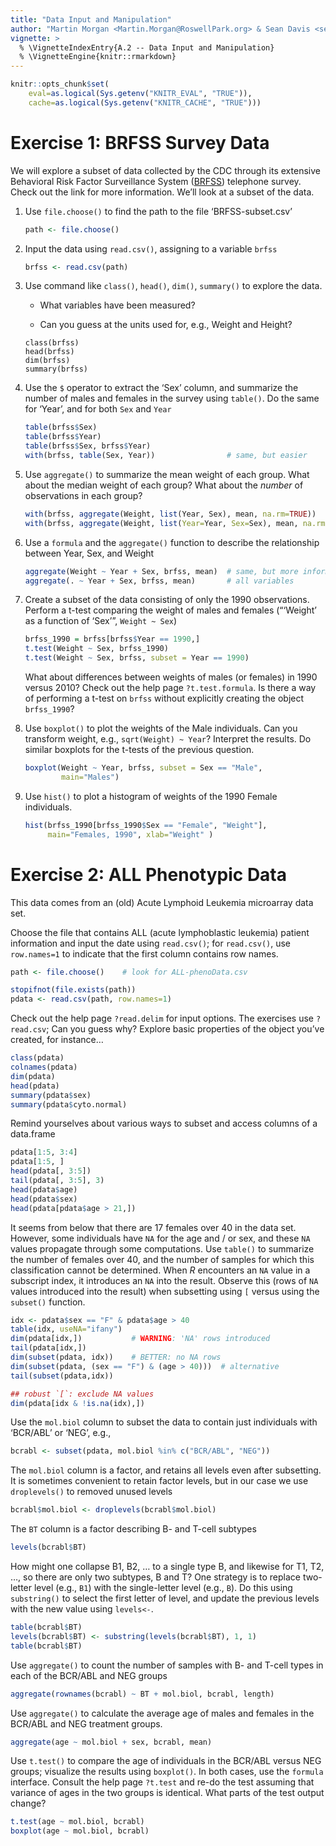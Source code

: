 ```yaml
---
title: "Data Input and Manipulation"
author: "Martin Morgan <Martin.Morgan@RoswellPark.org> & Sean Davis <seandavi@gmail.com>"
vignette: >
  % \VignetteIndexEntry{A.2 -- Data Input and Manipulation}
  % \VignetteEngine{knitr::rmarkdown}
---
```


```r
knitr::opts_chunk$set(
    eval=as.logical(Sys.getenv("KNITR_EVAL", "TRUE")),
    cache=as.logical(Sys.getenv("KNITR_CACHE", "TRUE")))
```

# Exercise 1: BRFSS Survey Data

We will explore a subset of data collected by the CDC through its
extensive Behavioral Risk Factor Surveillance System ([BRFSS][])
telephone survey. Check out the link for more information. We'll look
at a subset of the data.

1. Use `file.choose()` to find the path to the file 'BRFSS-subset.csv'

    ```r
    path <- file.choose()
    ```

<!--
    ```r
    path <- "BRFSS-subset.csv"
    ```
-->

2. Input the data using `read.csv()`, assigning to a variable `brfss`

    ```r
    brfss <- read.csv(path)
    ```

3. Use command like `class()`, `head()`, `dim()`, `summary()` to
   explore the data.

    - What variables have been measured?

    - Can you guess at the units used for, e.g., Weight and Height?
    
    ```
    class(brfss)
    head(brfss)
    dim(brfss)
    summary(brfss)
    ```

4. Use the `$` operator to extract the 'Sex' column, and summarize the
   number of males and females in the survey using `table()`. Do the
   same for 'Year', and for both `Sex` and `Year`

    ```r
    table(brfss$Sex)
    table(brfss$Year)
    table(brfss$Sex, brfss$Year)
    with(brfss, table(Sex, Year))                # same, but easier
    ```

5. Use `aggregate()` to summarize the mean weight of each group. What
   about the median weight of each group? What about the _number_ of
   observations in each group?

    ```r
    with(brfss, aggregate(Weight, list(Year, Sex), mean, na.rm=TRUE))
    with(brfss, aggregate(Weight, list(Year=Year, Sex=Sex), mean, na.rm=TRUE))
    ```

6. Use a `formula` and the `aggregate()` function to describe the
   relationship between Year, Sex, and Weight

    ```r
    aggregate(Weight ~ Year + Sex, brfss, mean)  # same, but more informative
    aggregate(. ~ Year + Sex, brfss, mean)       # all variables
    ```

7. Create a subset of the data consisting of only the 1990
   observations. Perform a t-test comparing the weight of males and
   females ("'Weight' as a function of 'Sex'", `Weight ~ Sex`)

    ```r
    brfss_1990 = brfss[brfss$Year == 1990,]
    t.test(Weight ~ Sex, brfss_1990)
    t.test(Weight ~ Sex, brfss, subset = Year == 1990)
    ```
   What about differences between weights of males (or females) in
   1990 versus 2010? Check out the help page `?t.test.formula`. Is
   there a way of performing a t-test on `brfss` without explicitly
   creating the object `brfss_1990`?

8. Use `boxplot()` to plot the weights of the Male individuals.
   Can you transform weight, e.g., `sqrt(Weight) ~ Year`?
   Interpret the results. Do similar boxplots for the t-tests of the
   previous question.

    ```r
    boxplot(Weight ~ Year, brfss, subset = Sex == "Male",
            main="Males")
    ```

9. Use `hist()` to plot a histogram of weights of the 1990 Female individuals.

    ```r
    hist(brfss_1990[brfss_1990$Sex == "Female", "Weight"],
         main="Females, 1990", xlab="Weight" )
    ```

[BRFSS]: http://www.cdc.gov/brfss/about/index.htm

# Exercise 2: ALL Phenotypic Data

This data comes from an (old) Acute Lymphoid Leukemia microarray data
set.

Choose the file that contains ALL (acute lymphoblastic leukemia)
patient information and input the date using `read.csv()`; for
`read.csv()`, use `row.names=1` to indicate that the first column
contains row names.

```r
path <- file.choose()    # look for ALL-phenoData.csv
```

<!--
```r
path <- "ALL-phenoData.csv"
```
-->

```r
stopifnot(file.exists(path))
pdata <- read.csv(path, row.names=1)
```

Check out the help page `?read.delim` for input options. The exercises
use `?read.csv`; Can you guess why? Explore basic properties of the
object you've created, for instance...

```r
class(pdata)
colnames(pdata)
dim(pdata)
head(pdata)
summary(pdata$sex)
summary(pdata$cyto.normal)
```

Remind yourselves about various ways to subset and access columns of a
data.frame

```r
pdata[1:5, 3:4]
pdata[1:5, ]
head(pdata[, 3:5])
tail(pdata[, 3:5], 3)
head(pdata$age)
head(pdata$sex)
head(pdata[pdata$age > 21,])
```

It seems from below that there are 17 females over 40 in the data
set. However, some individuals have `NA` for the age and / or sex, and
these `NA` values propagate through some computations. Use `table()`
to summarize the number of females over 40, and the number of samples
for which this classification cannot be determined. When _R_
encounters an `NA` value in a subscript index, it introduces an `NA`
into the result. Observe this (rows of `NA` values introduced into the
result) when subsetting using `[` versus using the `subset()`
function.

```r
idx <- pdata$sex == "F" & pdata$age > 40
table(idx, useNA="ifany")
dim(pdata[idx,])           # WARNING: 'NA' rows introduced
tail(pdata[idx,])
dim(subset(pdata, idx))    # BETTER: no NA rows
dim(subset(pdata, (sex == "F") & (age > 40)))  # alternative
tail(subset(pdata,idx))

## robust `[`: exclude NA values
dim(pdata[idx & !is.na(idx),])
```

Use the `mol.biol` column to subset the data to contain just
individuals with 'BCR/ABL' or 'NEG', e.g.,

```r
bcrabl <- subset(pdata, mol.biol %in% c("BCR/ABL", "NEG"))
```

The `mol.biol` column is a factor, and retains all levels even after
subsetting. It is sometimes convenient to retain factor levels, but in
our case we use `droplevels()` to removed unused levels

```r
bcrabl$mol.biol <- droplevels(bcrabl$mol.biol)
```

The `BT` column is a factor describing B- and T-cell subtypes

```r
levels(bcrabl$BT)
```

How might one collapse B1, B2, ... to a single type B, and likewise
for T1, T2, ..., so there are only two subtypes, B and T? One strategy
is to replace two-letter level (e.g., `B1`) with the single-letter
level (e.g., `B`). Do this using `substring()` to select the first
letter of level, and update the previous levels with the new value
using `levels<-`.

```r
table(bcrabl$BT)
levels(bcrabl$BT) <- substring(levels(bcrabl$BT), 1, 1)
table(bcrabl$BT)
```

Use `aggregate()` to count the number of samples with B- and T-cell
types in each of the BCR/ABL and NEG groups

```r
aggregate(rownames(bcrabl) ~ BT + mol.biol, bcrabl, length)
```

Use `aggregate()` to calculate the average age of males and females in
the BCR/ABL and NEG treatment groups.

```r
aggregate(age ~ mol.biol + sex, bcrabl, mean)
```

Use `t.test()` to compare the age of individuals in the BCR/ABL versus
NEG groups; visualize the results using `boxplot()`. In both cases,
use the `formula` interface. Consult the help page `?t.test` and re-do
the test assuming that variance of ages in the two groups is
identical. What parts of the test output change?

```r
t.test(age ~ mol.biol, bcrabl)
boxplot(age ~ mol.biol, bcrabl)
```
